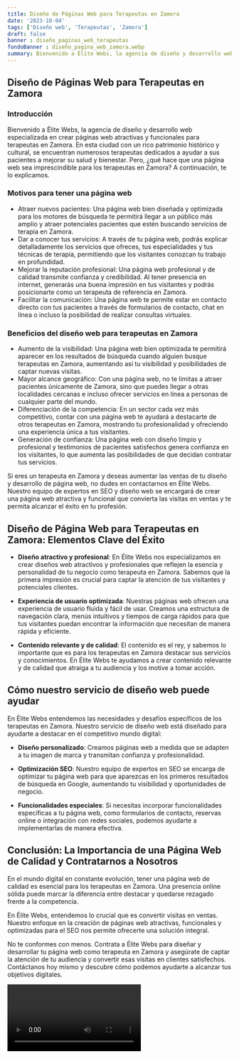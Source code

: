 ```yaml
---
title: Diseño de Páginas Web para Terapeutas en Zamora
date: '2023-10-04'
tags: ['Diseño web', 'Terapeutas', 'Zamora']
draft: false
banner : diseño_paginas_web_terapeutas
fondoBanner : diseño_pagina_web_zamora.webp
summary: Bienvenido a Élite Webs, la agencia de diseño y desarrollo web especializada en crear páginas web atractivas y funcionales para terapeutas en Zamora. En esta ciudad con un rico patrimonio histórico y cultural, se encuentran numerosos terapeutas dedicados a ayudar a sus pacientes a mejorar su salud y bienestar. Pero, ¿qué hace que una página web sea imprescindible para los terapeutas en Zamora? A continuación, te lo explicamos.
---
```


## Diseño de Páginas Web para Terapeutas en Zamora

### Introducción

Bienvenido a Élite Webs, la agencia de diseño y desarrollo web especializada en crear páginas web atractivas y funcionales para terapeutas en Zamora. En esta ciudad con un rico patrimonio histórico y cultural, se encuentran numerosos terapeutas dedicados a ayudar a sus pacientes a mejorar su salud y bienestar. Pero, ¿qué hace que una página web sea imprescindible para los terapeutas en Zamora? A continuación, te lo explicamos.

### Motivos para tener una página web

- Atraer nuevos pacientes: Una página web bien diseñada y optimizada para los motores de búsqueda te permitirá llegar a un público más amplio y atraer potenciales pacientes que estén buscando servicios de terapia en Zamora.
- Dar a conocer tus servicios: A través de tu página web, podrás explicar detalladamente los servicios que ofreces, tus especialidades y tus técnicas de terapia, permitiendo que los visitantes conozcan tu trabajo en profundidad.
- Mejorar la reputación profesional: Una página web profesional y de calidad transmite confianza y credibilidad. Al tener presencia en internet, generarás una buena impresión en tus visitantes y podrás posicionarte como un terapeuta de referencia en Zamora.
- Facilitar la comunicación: Una página web te permite estar en contacto directo con tus pacientes a través de formularios de contacto, chat en línea o incluso la posibilidad de realizar consultas virtuales.

### Beneficios del diseño web para terapeutas en Zamora

- Aumento de la visibilidad: Una página web bien optimizada te permitirá aparecer en los resultados de búsqueda cuando alguien busque terapeutas en Zamora, aumentando así tu visibilidad y posibilidades de captar nuevas visitas.
- Mayor alcance geográfico: Con una página web, no te limitas a atraer pacientes únicamente de Zamora, sino que puedes llegar a otras localidades cercanas e incluso ofrecer servicios en línea a personas de cualquier parte del mundo.
- Diferenciación de la competencia: En un sector cada vez más competitivo, contar con una página web te ayudará a destacarte de otros terapeutas en Zamora, mostrando tu profesionalidad y ofreciendo una experiencia única a tus visitantes.
- Generación de confianza: Una página web con diseño limpio y profesional y testimonios de pacientes satisfechos genera confianza en los visitantes, lo que aumenta las posibilidades de que decidan contratar tus servicios.

Si eres un terapeuta en Zamora y deseas aumentar las ventas de tu diseño y desarrollo de página web, no dudes en contactarnos en Élite Webs. Nuestro equipo de expertos en SEO y diseño web se encargará de crear una página web atractiva y funcional que convierta las visitas en ventas y te permita alcanzar el éxito en tu profesión.

<GifSeo />

<Cta />

## Diseño de Página Web para Terapeutas en Zamora: Elementos Clave del Éxito

- **Diseño atractivo y profesional**: En Élite Webs nos especializamos en crear diseños web atractivos y profesionales que reflejen la esencia y personalidad de tu negocio como terapeuta en Zamora. Sabemos que la primera impresión es crucial para captar la atención de tus visitantes y potenciales clientes.

- **Experiencia de usuario optimizada**: Nuestras páginas web ofrecen una experiencia de usuario fluida y fácil de usar. Creamos una estructura de navegación clara, menús intuitivos y tiempos de carga rápidos para que tus visitantes puedan encontrar la información que necesitan de manera rápida y eficiente.

- **Contenido relevante y de calidad**: El contenido es el rey, y sabemos lo importante que es para los terapeutas en Zamora destacar sus servicios y conocimientos. En Élite Webs te ayudamos a crear contenido relevante y de calidad que atraiga a tu audiencia y los motive a tomar acción.

## Cómo nuestro servicio de diseño web puede ayudar

En Élite Webs entendemos las necesidades y desafíos específicos de los terapeutas en Zamora. Nuestro servicio de diseño web está diseñado para ayudarte a destacar en el competitivo mundo digital:

- **Diseño personalizado**: Creamos páginas web a medida que se adapten a tu imagen de marca y transmitan confianza y profesionalidad.

- **Optimización SEO**: Nuestro equipo de expertos en SEO se encarga de optimizar tu página web para que aparezcas en los primeros resultados de búsqueda en Google, aumentando tu visibilidad y oportunidades de negocio.

- **Funcionalidades especiales**: Si necesitas incorporar funcionalidades específicas a tu página web, como formularios de contacto, reservas online o integración con redes sociales, podemos ayudarte a implementarlas de manera efectiva.

## Conclusión: La Importancia de una Página Web de Calidad y Contratarnos a Nosotros

En el mundo digital en constante evolución, tener una página web de calidad es esencial para los terapeutas en Zamora. Una presencia online sólida puede marcar la diferencia entre destacar y quedarse rezagado frente a la competencia.

En Élite Webs, entendemos lo crucial que es convertir visitas en ventas. Nuestro enfoque en la creación de páginas web atractivas, funcionales y optimizadas para el SEO nos permite ofrecerte una solución integral.

No te conformes con menos. Contrata a Élite Webs para diseñar y desarrollar tu página web como terapeuta en Zamora y asegúrate de captar la atención de tu audiencia y convertir esas visitas en clientes satisfechos. Contáctanos hoy mismo y descubre cómo podemos ayudarte a alcanzar tus objetivos digitales.

<Video />

<CtaBot job='Terapeutas' city='Zamora'/>

<Gmaps query='Zamora+españa+maps' />